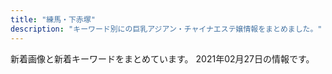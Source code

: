 ```yaml
---
title: "練馬・下赤塚"
description: "キーワード別にの巨乳アジアン・チャイナエステ嬢情報をまとめました。"
---
```


新着画像と新着キーワードをまとめています。
2021年02月27日の情報です。

<DmmAffiliateIns />
<KeywordTable
  shops={
    [
    {
        "keywords": {
            "F": 1,
            "C": 1,
            "87": 1,
            "92": 2,
            "D": 3,
            "85": 1,
            "89": 2,
            "E": 1
        },
        "url": "http://koukoku.xyz/garden/",
        "img_links": [
            "http://koukoku.xyz/garden/css/nav/nav03.png",
            "http://koukoku.xyz/garden/css/staff06.jpg",
            "http://koukoku.xyz/garden/css/nav/nav05.png",
            "http://koukoku.xyz/garden/css/staff/staff003.jpg",
            "http://koukoku.xyz/garden/css/staff/staff002.jpg",
            "http://koukoku.xyz/garden/css/nav/nav06.png",
            "http://koukoku.xyz/garden/css/staff/staff05-b.jpg",
            "http://koukoku.xyz/garden/css/nav/nav01.png",
            "http://koukoku.xyz/garden/css/staff/staff06.jpg",
            "http://koukoku.xyz/garden/css/top01.jpg",
            "http://koukoku.xyz/garden/css/staff05.jpg",
            "http://koukoku.xyz/garden/css/nav/nav04.png",
            "http://koukoku.xyz/garden/css/staff001.jpg",
            "http://koukoku.xyz/garden/css/left.jpg",
            "http://koukoku.xyz/garden/css/staff/staff001.jpg",
            "http://koukoku.xyz/garden/css/right.jpg",
            "http://koukoku.xyz/garden/css/staff/staff05.jpg",
            "http://koukoku.xyz/garden/css/tel.png",
            "http://koukoku.xyz/garden/css/nav/nav02.png",
            "http://koukoku.xyz/garden/css/top04.jpg",
            "http://koukoku.xyz/garden/css/staff0002.jpg",
            "http://koukoku.xyz/garden/css/staff/staff004.jpg"
        ],
        "name": "\u591c\u306e\u30ac\u30fc\u30c7\u30f3",
        "station": "\u7df4\u99ac\u99c5"
    },
    {
        "url": "http://www.seoul.esjp.info/",
        "img_links": [
            "http://www.seoul.esjp.info/files/001.jpg",
            "http://www.seoul.esjp.info/img/change-001.png",
            "http://www.seoul.esjp.info/files/004.jpg",
            "http://www.seoul.esjp.info/img/nav-006.png",
            "http://www.seoul.esjp.info/img/change-005.png",
            "http://www.seoul.esjp.info/files/012.jpg",
            "http://www.seoul.esjp.info/files/011.jpg",
            "http://www.seoul.esjp.info/files/008.jpg",
            "http://www.seoul.esjp.info/img/nav-003.png",
            "http://www.seoul.esjp.info/img/nav-002.png",
            "http://www.seoul.esjp.info/img/nav-001.png",
            "http://www.seoul.esjp.info/img/nav-005.png",
            "http://www.seoul.esjp.info/img/nav-004.png",
            "http://www.seoul.esjp.info/files/007.jpg",
            "http://www.seoul.esjp.info/img/main-top03.png",
            "http://www.seoul.esjp.info/files/015.jpg",
            "http://www.seoul.esjp.info/img/head.png",
            "http://www.seoul.esjp.info/files/010.jpg",
            "http://www.seoul.esjp.info/img/change-003.png",
            "http://www.seoul.esjp.info/img/foot.png",
            "http://www.seoul.esjp.info/files/003.jpg",
            "http://www.seoul.esjp.info/files/006.jpg",
            "http://www.seoul.esjp.info/img/recuit.png",
            "http://www.seoul.esjp.info/img/change-004.png",
            "http://www.seoul.esjp.info/img/change-006.png",
            "http://www.seoul.esjp.info/files/013.jpg",
            "http://www.seoul.esjp.info/img/change-002.png",
            "http://www.seoul.esjp.info/img/main-top01.png",
            "http://www.seoul.esjp.info/files/005.jpg"
        ],
        "keywords": {
            "87": 1,
            "D": 4,
            "86": 3
        },
        "station": "\u7df4\u99ac\u99c5\u897f\u53e3",
        "name": "\u7652\u3057\u306e\u90e8\u5c4b"
    },
    {
        "img_links": [
            "http://www.nerima-rose.com/images/aroma/r3.jpg",
            "http://www.nerima-rose.com/images/sys3.jpg",
            "http://www.nerima-rose.com/cgi-bin/topics/img/16-1.jpg",
            "http://www.nerima-rose.com/images/index-rosa_02.jpg",
            "http://www.nerima-rose.com/images/rosa-pindao_07.jpg",
            "http://www.nerima-rose.com/images/shop/4/s1.jpg",
            "http://www.nerima-rose.com/images/aroma/r1.jpg",
            "http://www.nerima-rose.com/images/staff/16/misaki2.jpg",
            "http://www.nerima-rose.com/images/staff/16/aya2.jpg",
            "http://www.nerima-rose.com/images/nav/nav-acc.jpg",
            "http://www.nerima-rose.com/images/rosa-pindao_09.jpg",
            "http://www.nerima-rose.com/images/nav/nav-rec.jpg",
            "http://www.nerima-rose.com/images/shop/3/sh1.jpg",
            "http://www.nerima-rose.com/images/aroma/r2.jpg",
            "http://www.nerima-rose.com/images/staff/16/kaori2.jpg",
            "http://www.nerima-rose.com/images/images/sys2018_06.jpg",
            "http://www.nerima-rose.com/images/rosa-sys_04.jpg",
            "http://www.nerima-rose.com/images/staff/17/2/ena.jpg",
            "http://www.nerima-rose.com/images/images/sys2018_03.jpg",
            "http://www.nerima-rose.com/images/shop/h1.jpg",
            "http://www.nerima-rose.com/images/shop/11.jpg",
            "http://www.nerima-rose.com/images/index-rosa_04.jpg",
            "http://www.nerima-rose.com/images/rosa-sys_09a.jpg",
            "http://www.nerima-rose.com/images/staff/17/2/nana.png",
            "http://www.nerima-rose.com/images/staff/17/riri.jpg",
            "http://www.nerima-rose.com/images/index-rosa_09.jpg",
            "http://www.nerima-rose.com/images/staff/17/2/kina.jpg"
        ],
        "url": "http://www.nerima-rose.com/",
        "keywords": {
            "C": 8
        },
        "station": "\u7df4\u99ac\u99c5\u5357\u53e3",
        "name": "ROSE"
    },
    {
        "img_links": [
            "https://lachesis.este88.com/gals/miku1.jpg",
            "http://lachesis.este88.com/gals/aoi3.jpg",
            "http://lachesis.este88.com/images/line.jpg",
            "https://lachesis.este88.com/gals/rinnka1.jpg",
            "https://lachesis.este88.com/gals/miho1.jpg",
            "http://momipara.jp/img/link/momi234.jpg",
            "http://lachesis.este88.com/gals/sayaka3.jpg",
            "http://lachesis.este88.com/gals/miku1.jpg",
            "https://lachesis.este88.com/images/bg_header.jpg",
            "http://lachesis.este88.com/gals/miku2.jpg",
            "https://lachesis.este88.com/gals/maria1.jpg",
            "http://lachesis.este88.com/images/sysh3bar.png",
            "http://lachesis.este88.com/gals/narumi4.jpg",
            "http://lachesis.este88.com/gals/aoi1.jpg",
            "http://lachesis.este88.com/gals/miho1.jpg",
            "https://lachesis.este88.com/gals/sayaka1.jpg",
            "http://lachesis.este88.com/gals/sayaka1.jpg",
            "http://lachesis.este88.com/gals/minami2.jpg",
            "https://lachesis.este88.com/gals/minami1.jpg",
            "https://lachesis.este88.com/gals/itika1.jpg",
            "http://lachesis.este88.com/gals/miho3.jpg",
            "http://lachesis.este88.com/gals/tumugi3.jpg",
            "http://lachesis.este88.com/gals/miho2.jpg",
            "http://lachesis.este88.com/gals/narumi1.jpg",
            "http://lachesis.este88.com/gals/maria1.jpg",
            "http://lachesis.este88.com/gals/mao1.jpg",
            "http://lachesis.este88.com/gals/rinnka2.jpg",
            "https://lachesis.este88.com/gals/narumi1.jpg",
            "http://lachesis.este88.com/gals/narumi3.jpg",
            "https://lachesis.este88.com/gals/aoi1.jpg",
            "http://lachesis.este88.com/gals/narumi2.jpg",
            "http://lachesis.este88.com/gals/minami1.jpg",
            "http://lachesis.este88.com/gals/tumugi1.jpg",
            "http://lachesis.este88.com/gals/itika1.jpg",
            "http://lachesis.este88.com/gals/mao2.jpg",
            "http://lachesis.este88.com/gals/aoi2.jpg",
            "http://lachesis.este88.com/gals/rinnka4.jpg",
            "https://lachesis.este88.com/images/sysh3bar.png",
            "http://lachesis.este88.com/gals/miku3.jpg",
            "http://lachesis.este88.com/gals/itika3.jpg",
            "https://lachesis.este88.com/images/info5.jpg",
            "http://lachesis.este88.com/images/bg_header3.jpg",
            "https://lachesis.este88.com/images/line.jpg",
            "http://lachesis.este88.com/gals/rinnka3.jpg",
            "http://lachesis.este88.com/gals/tumugi2.jpg",
            "http://lachesis.este88.com/gals/rinnka1.jpg",
            "http://lachesis.este88.com/gals/sayaka2.jpg",
            "http://lachesis.este88.com/gals/itika2.jpg",
            "https://lachesis.este88.com/images/bg_header3.jpg",
            "http://lachesis.este88.com/images/bg_header.jpg",
            "http://lachesis.este88.com/images/info5.jpg",
            "https://lachesis.este88.com/gals/mao1.jpg",
            "https://lachesis.este88.com/gals/tumugi1.jpg"
        ],
        "keywords": {
            "D": 3,
            "86": 1,
            "G": 1,
            "88": 1,
            "93": 1,
            "80": 1,
            "95": 1,
            "84": 1,
            "87": 1,
            "C": 4,
            "83": 2,
            "F": 3,
            "91": 2
        },
        "url": "http://lachesis.este88.com/",
        "name": "\u30e9\u30b1\u30b7\u30b9\u5927\u6cc9\u5b66\u5712",
        "station": "\u5927\u6cc9\u5b66\u5712\u99c5"
    },
    {
        "keywords": {},
        "station": "\u77f3\u795e\u4e95\u516c\u5712\u99c5\u5357\u53e3",
        "url": "http://aroma-p.info/",
        "name": "AROMA PLAZA \u30a2\u30ed\u30de\u30d7\u30e9\u30b6",
        "img_links": []
    },
    {
        "station": "\u7df4\u99ac\u99c5\u5317\u53e3",
        "name": "\u3046\u3089\u3089",
        "keywords": {},
        "url": "http://es-nerima.biz/",
        "img_links": [
            "http://es-nerima.biz/wp-content/uploads/2016/10/mika.jpg",
            "http://es-nerima.biz/wp-content/uploads/2016/10/gallery6.jpg",
            "http://es-nerima.biz/wp-content/uploads/2016/10/gallery2.jpg",
            "http://es-nerima.biz/wp-content/themes/template-salon2/images/massage-de_88_31.jpg",
            "http://es-nerima.biz/wp-content/uploads/2016/10/girl-1-250x330.jpg",
            "http://es-nerima.biz/wp-content/themes/template-salon2/images/gallery1.jpg",
            "http://es-nerima.biz/wp-content/uploads/2016/10/g4-250x330.jpg",
            "http://es-nerima.biz/wp-content/themes/template-salon2/images/gallery3.jpg",
            "http://cdn.dino-es.com/images/logo/88x31DinoEs.png",
            "http://es-nerima.biz/wp-content/uploads/2016/10/gallery7.jpg",
            "http://es-nerima.biz/wp-content/themes/template-salon2/images/news-ttl.png",
            "http://es-nerima.biz/wp-content/uploads/2016/10/g6-250x330.jpg",
            "http://es-nerima.biz/wp-content/themes/template-salon2/images/magazine.jpg",
            "http://es-nerima.biz/wp-content/themes/template-salon2/images/gallery-ttl.png",
            "http://es-nerima.biz/wp-content/uploads/2016/10/g5-250x330.jpg",
            "http://es-nerima.biz/wp-content/uploads/2016/10/g3.jpg",
            "http://es-nerima.biz/wp-content/uploads/2016/10/gallery3.jpg",
            "http://es-nerima.biz/wp-content/uploads/2016/10/camp-bnr.jpg",
            "http://es-nerima.biz/wp-content/uploads/2016/10/girl-1.jpg",
            "http://es-nerima.biz/wp-content/themes/template-salon2/images/gallery4.jpg",
            "http://es-nerima.biz/wp-content/uploads/2016/10/gallery8.jpg",
            "http://es-nerima.biz/wp-content/uploads/2016/10/g3-250x330.jpg",
            "http://es-nerima.biz/wp-content/themes/template-salon2/images/camp-bnr.jpg",
            "http://es-nerima.biz/wp-content/themes/template-salon2/images/pickup-frame.png",
            "http://es-nerima.biz/wp-content/uploads/2016/10/g6.jpg",
            "http://es-nerima.biz/wp-content/uploads/2016/10/gallery5.jpg",
            "http://es-nerima.biz/wp-content/uploads/2016/10/eri.jpg",
            "http://es-nerima.biz/wp-content/uploads/2016/10/mika-250x330.jpg",
            "http://es-nerima.biz/wp-content/uploads/2016/10/g5.jpg",
            "http://es-nerima.biz/wp-content/uploads/2016/10/gallery8-600x600.jpg",
            "http://es-nerima.biz/wp-content/uploads/2016/10/g1-250x330.jpg",
            "http://es-nerima.biz/wp-content/uploads/2016/10/g4.jpg",
            "http://es-nerima.biz/wp-content/themes/template-salon2/images/gallery2.jpg",
            "http://es-nerima.biz/wp-content/themes/template-salon2/images/newface-ttl.png",
            "http://es-nerima.biz/wp-content/themes/template-salon2/images/slider1.jpg",
            "http://es-nerima.biz/wp-content/uploads/2016/10/gallery1.jpg",
            "http://es-nerima.biz/wp-content/uploads/2016/10/eri-250x330.jpg",
            "http://es-nerima.biz/wp-content/themes/template-salon2/images/tel.png",
            "http://es-nerima.biz/wp-content/themes/template-salon2/images/pickup-ttl.png"
        ]
    },
    {
        "img_links": [
            "http://c-sakura.work/images/1.jpg",
            "http://c-sakura.work/images/staff_t.jpg",
            "http://c-sakura.work/img/ami1.jpg",
            "http://c-sakura.work/images/int1.png",
            "http://c-sakura.work/images/info.png",
            "http://c-sakura.work/img/yuyu1.jpg",
            "http://c-sakura.work/images/interior_t.jpg",
            "http://c-sakura.work/images/head.jpg",
            "http://c-sakura.work/images/3.jpg",
            "http://c-sakura.work/images/int2.png",
            "http://c-sakura.work/images/2.jpg",
            "http://c-sakura.work/img/yuri1.jpg",
            "http://c-sakura.work/images/tel.jpg",
            "http://c-sakura.work/images/news.png",
            "http://c-sakura.work/images/sisu.png",
            "http://c-sakura.work/images/sys1.png",
            "http://c-sakura.work/images/mobile.jpg"
        ],
        "name": "\u9577\u4e45*\u3061\u3087\u3046\u304d\u3085\u3046",
        "keywords": {},
        "url": "http://c-sakura.work/",
        "station": "\u4e0b\u8d64\u585a\u99c5\u5317\u53e3"
    },
    {
        "url": "https://1270791003.wixsite.com/mysite/",
        "station": "\u65b0\u685c\u53f0\u99c5",
        "name": "\u697d\u3005",
        "keywords": {},
        "img_links": [
            "https://static.wixstatic.com/media/73ea4e_4f276738c0354f93b87840e2d55be62b~mv2.png",
            "https://static.wixstatic.com/media/56292f_4d626237c2cd4806b0251dae4554758e.jpg",
            "https://static.wixstatic.com/media/56292f_3dc196c69ac04338b46a28f7dc0f4df2.jpg",
            "https://static.wixstatic.com/media/73ea4e_73ca4971bac34776a53c8b09526abe0d~mv2.jpg"
        ]
    },
    {
        "name": "\u5348\u5f8c\u306e\u591c",
        "keywords": {
            "E": 1,
            "94": 1,
            "C": 26,
            "D": 18,
            "G": 1,
            "86": 18,
            "88": 1
        },
        "url": "http://mannmaru.xyz/",
        "img_links": [
            "http://mannmaru.xyz/uploads/210222/1-21022209535E28.jpg",
            "http://mannmaru.xyz/uploads/200930/1-20093009233O42.jpg",
            "http://mannmaru.xyz/uploads/201006/1-201006104331a4.jpg",
            "http://mannmaru.xyz/uploads/210118/1-21011P91210456.jpg",
            "http://mannmaru.xyz/plus/images/room5.jpg",
            "http://mannmaru.xyz/style/images/end.jpg",
            "http://mannmaru.xyz/uploads/201006/1-201006104323245.jpg",
            "http://mannmaru.xyz/uploads/201106/1-201106163411121.jpg",
            "http://mannmaru.xyz/uploads/201130/1-20113009352G24.jpg",
            "http://mannmaru.xyz/uploads/210201/1-21020110453K96.jpg",
            "http://mannmaru.xyz/style/images/top.png",
            "http://mannmaru.xyz/style/images/girl-z1.jpg",
            "http://mannmaru.xyz/uploads/210222/1-210222095259219.jpg",
            "http://mannmaru.xyz/uploads/201020/1-2010200T649248.jpg",
            "http://mannmaru.xyz/uploads/210118/1-21011P9140L03.jpg",
            "http://mannmaru.xyz/style/images/room4.jpg",
            "http://mannmaru.xyz/uploads/210105/1-210105124S0643.jpg",
            "http://mannmaru.xyz/uploads/201212/1-201212152243942.jpg",
            "http://mannmaru.xyz/uploads/201106/1-2011061633492c.jpg",
            "http://mannmaru.xyz/style/images/staff_line.png",
            "http://mannmaru.xyz/uploads/210222/1-210222095423251.jpg",
            "http://mannmaru.xyz/uploads/201020/1-2010200TF4347.jpg",
            "http://mannmaru.xyz/uploads/201028/1-20102Q24R2Y7.jpg",
            "http://mannmaru.xyz/uploads/201028/1-20102Q24S0942.jpg",
            "http://mannmaru.xyz/uploads/201020/1-2010200TG3423.jpg",
            "http://mannmaru.xyz/uploads/210105/1-210105124T2148.jpg",
            "http://mannmaru.xyz/uploads/201214/1-201214140544N0.jpg",
            "http://mannmaru.xyz/style/images/room3.jpg",
            "http://mannmaru.xyz/uploads/201214/1-201214140532633.jpg",
            "http://mannmaru.xyz/uploads/201130/1-20113009355I62.jpg",
            "http://mannmaru.xyz/uploads/201106/1-201106163420503.jpg",
            "http://mannmaru.xyz/style/images/dt.jpg",
            "http://mannmaru.xyz/uploads/201026/1-201026095440P8.jpg",
            "http://mannmaru.xyz/uploads/200930/1-200930092346129.jpg",
            "http://mannmaru.xyz/uploads/201214/1-2012141405532C.jpg",
            "http://mannmaru.xyz/uploads/201112/1-2011120U32Q21.jpg",
            "http://mannmaru.xyz/uploads/201028/1-20102Q24PXb.jpg",
            "http://mannmaru.xyz/uploads/210222/1-2102220954134V.jpg",
            "http://mannmaru.xyz/uploads/201006/1-201006104306102.jpg",
            "http://mannmaru.xyz/uploads/201112/1-2011120U259211.jpg",
            "http://mannmaru.xyz/style/images/girl-z2.jpg",
            "http://mannmaru.xyz/uploads/210201/1-21020110402L62.jpg",
            "http://mannmaru.xyz/uploads/201130/1-20113009354V96.jpg",
            "http://mannmaru.xyz/style/images/room1.jpg",
            "http://mannmaru.xyz/uploads/210222/1-21022209531W45.jpg",
            "http://mannmaru.xyz/style/images/bj3.png",
            "http://mannmaru.xyz/uploads/210201/1-210201104603c3.jpg",
            "http://mannmaru.xyz/style/images/room2.jpg",
            "http://mannmaru.xyz/uploads/210222/1-210222095309317.jpg",
            "http://mannmaru.xyz/uploads/210201/1-210201103ZbG.jpg",
            "http://mannmaru.xyz/uploads/210105/1-210105124QM16.jpg",
            "http://mannmaru.xyz/uploads/201112/1-2011120U33N31.jpg",
            "http://mannmaru.xyz/style/images/mobile.jpg",
            "http://mannmaru.xyz/uploads/200912/1-200912152551K9.jpg",
            "http://mannmaru.xyz/uploads/201226/1-20122616061Aa.jpg",
            "http://mannmaru.xyz/uploads/210201/1-210201104555H2.jpg",
            "http://mannmaru.xyz/uploads/200930/1-200930092325118.jpg",
            "http://mannmaru.xyz/uploads/210118/1-21011P913545J.jpg",
            "http://mannmaru.xyz/uploads/210115/1-2101151H414522.jpg",
            "http://mannmaru.xyz/uploads/210201/1-2102011039521I.jpg",
            "http://mannmaru.xyz/uploads/201010/1-2010101A4532c.jpg"
        ],
        "station": "\u6210\u5897\u99c5\u5317\u53e3"
    },
    {
        "name": "\u83ef\uff5e\u306f\u306a\uff5e",
        "station": "\u4e0b\u8d64\u585a\u99c5\u5317\u53e3",
        "url": "http://www.hanaest.net/",
        "img_links": [
            "http://www.hanaest.net/up/uploads/20171005214644212.jpg",
            "http://www.hanaest.net/up/uploads/20161009222712tomo.jpg",
            "http://www.hanaest.net/images/r2.jpg",
            "http://www.hanaest.net/images/ttl_qj.png",
            "http://www.hanaest.net/up/uploads/20161128220158nao.jpg",
            "http://www.hanaest.net/images/qj.png",
            "http://www.hanaest.net/images/ttl_price.png",
            "http://www.hanaest.net/up/uploads/20171017081729nana.jpg",
            "http://www.hanaest.net/images/s2.jpg",
            "http://www.hanaest.net/images/ttl_staff.png",
            "http://www.hanaest.net/images/header_bg.png",
            "http://www.hanaest.net/images/r1.jpg",
            "http://www.hanaest.net/images/news.png",
            "http://www.hanaest.net/up/uploads/20170621202142mimi.jpg"
        ],
        "keywords": {}
    },
    {
        "url": "http://www.kawaii.mensest.com/",
        "station": "\u7df4\u99ac\u99c5\u4e2d\u592e\u53e3",
        "keywords": {
            "87": 4,
            "D": 4
        },
        "name": "Kawaii\u604b\u4eba",
        "img_links": [
            "http://www.kawaii.mensest.com/images/mainImg_sub.jpg",
            "http://www.kawaii.mensest.com/images/icon_top.png",
            "http://www.kawaii.mensest.com/images/end-info.png",
            "http://www.kawaii.mensest.com/files/012.jpg",
            "http://www.kawaii.mensest.com/images/icon_info.png",
            "http://www.kawaii.mensest.com/common/images/photo03.jpg",
            "http://www.kawaii.mensest.com/images/btn2.png",
            "http://www.kawaii.mensest.com/files/010.jpg",
            "http://www.kawaii.mensest.com/images/icon_concept.png",
            "http://www.kawaii.mensest.com/images/icon_tel.png",
            "http://www.kawaii.mensest.com/images/icon_staff.png",
            "http://www.kawaii.mensest.com/files/011.jpg",
            "http://www.kawaii.mensest.com/common/images/photo01.jpg",
            "http://www.kawaii.mensest.com/common/images/photo02.jpg",
            "http://www.kawaii.mensest.com/files/009.jpg"
        ]
    },
    {
        "station": "\u4e0a\u677f\u6a4b\u99c5\u5317\u53e3",
        "url": "http://tenpo2.iest.info/",
        "img_links": [],
        "name": "\u6e29",
        "keywords": {}
    },
    {
        "img_links": [
            "http://www.e-rakuraku.info/images/newt.png",
            "http://www.e-rakuraku.info/images/g3.jpg",
            "http://www.e-rakuraku.info/images/nei_03.jpg",
            "http://www.e-rakuraku.info/images/huiyuan.png",
            "http://www.e-rakuraku.info/images/s1.png",
            "http://www.e-rakuraku.info/images/tite-gallery.png",
            "http://www.e-rakuraku.info/images/s2.png",
            "http://www.e-rakuraku.info/images/tite-staff.png",
            "http://www.e-rakuraku.info/images/newfacet.png",
            "http://www.e-rakuraku.info/images/sr.png",
            "http://www.e-rakuraku.info/images/top.jpg",
            "http://www.e-rakuraku.info/images/g1.jpg",
            "http://www.e-rakuraku.info/images/g5.jpg",
            "http://www.e-rakuraku.info/images/g2.jpg",
            "http://www.e-rakuraku.info/images/tel.png",
            "http://www.e-rakuraku.info/images/g0.jpg",
            "http://www.e-rakuraku.info/images/g4.jpg",
            "http://www.e-rakuraku.info/images/mobile.png"
        ],
        "name": "\u697d\u697d",
        "station": "\u4e2d\u6751\u6a4b\u99c5",
        "url": "http://www.e-rakuraku.info/",
        "keywords": {
            "C": 13
        }
    },
    {
        "keywords": {
            "88": 24,
            "D": 84,
            "E": 36,
            "86": 24,
            "87": 12,
            "F": 12,
            "85": 36
        },
        "url": "http://margaret.ests.jp/",
        "station": "\u685c\u53f0\u99c5\u5317\u53e3",
        "img_links": [
            "http://margaret.ests.jp/images/room3.jpg",
            "http://margaret.ests.jp/photos/sites/29/2020/04/202004081414540.jpg",
            "http://margaret.ests.jp/photos/sites/29/2020/04/2020040205541033.jpg",
            "http://margaret.ests.jp/images/room4.jpg",
            "http://margaret.ests.jp/images/s_pick.jpg",
            "http://margaret.ests.jp/images/mobile.jpg",
            "http://margaret.ests.jp/images/room1.jpg",
            "http://margaret.ests.jp/photos/sites/29/2020/06/202006301829174.jpeg",
            "http://margaret.ests.jp/images/top.jpg",
            "http://margaret.ests.jp/images/s_news.jpg",
            "http://margaret.ests.jp/images/s_staff.png",
            "http://margaret.ests.jp/images/info.jpg",
            "http://margaret.ests.jp/photos/sites/29/2020/08/2020080615352994.jpeg",
            "http://margaret.ests.jp/photos/sites/29/2020/08/2020082222274080.jpeg",
            "http://margaret.ests.jp/images/service3.jpg",
            "http://margaret.ests.jp/images/service4.jpg",
            "http://margaret.ests.jp/images/room2.jpg",
            "http://margaret.ests.jp/photos/sites/29/2020/04/2020041014190824.jpg",
            "http://margaret.ests.jp/photos/sites/29/2020/05/202005281752578.jpg",
            "http://margaret.ests.jp/images/s_service.png",
            "http://margaret.ests.jp/photos/sites/29/2020/03/2020032709162529.jpg",
            "http://margaret.ests.jp/photos/sites/29/2021/01/2021011511194654.jpg",
            "http://margaret.ests.jp/photos/sites/29/2020/06/2020062814010219.jpeg",
            "http://margaret.ests.jp/photos/sites/29/2020/04/202004102157462.jpeg",
            "http://margaret.ests.jp/images/service2.jpg",
            "http://margaret.ests.jp/images/service1.jpg"
        ],
        "name": "\u30de\u30fc\u30ac\u30ec\u30c3\u30c8"
    },
    {
        "name": "\u7dd1",
        "keywords": {
            "C": 16,
            "89": 1,
            "F": 2,
            "E": 5,
            "D": 2,
            "88": 3,
            "87": 5
        },
        "img_links": [
            "http://midori-massage.work/img/st57.jpg",
            "http://midori-massage.work/img/ss28.jpg",
            "http://midori-massage.work/img/s49.png",
            "http://midori-massage.work/img/ss30.jpg",
            "http://midori-massage.work/img/ss2.jpg",
            "http://midori-massage.work/img/ss35.jpg",
            "http://midori-massage.work/img/ss52.jpg",
            "http://midori-massage.work/img/ss47.jpg",
            "http://midori-massage.work/img/ss25.jpg",
            "http://midori-massage.work/img/s55.png",
            "http://midori-massage.work/img/st47.jpg",
            "http://midori-massage.work/img/ss33.jpg",
            "http://midori-massage.work/img/ss13.jpg",
            "http://midori-massage.work/img/ss5.jpg",
            "http://midori-massage.work/img/st056.jpg",
            "http://midori-massage.work/img/botton.jpg",
            "http://midori-massage.work/img/ss55.jpg",
            "http://midori-massage.work/img/ss44.jpg",
            "http://midori-massage.work/img/ss53.jpg",
            "http://midori-massage.work/img/s52.png",
            "http://midori-massage.work/img/ss1.jpg",
            "http://midori-massage.work/img/ss23.jpg",
            "http://midori-massage.work/img/fla-1.jpg",
            "http://midori-massage.work/img/ss6.jpg",
            "http://midori-massage.work/img/ss38.jpg",
            "http://midori-massage.work/img/ss9.jpg",
            "http://midori-massage.work/img/ss41.jpg",
            "http://midori-massage.work/img/ss20.jpg",
            "http://midori-massage.work/img/ss18.jpg",
            "http://midori-massage.work/img/mo.png",
            "http://midori-massage.work/img/a1.jpg",
            "http://midori-massage.work/img/ss40.jpg",
            "http://midori-massage.work/img/ss4.jpg",
            "http://midori-massage.work/img/ss37.jpg",
            "http://midori-massage.work/img/st52.jpg",
            "http://midori-massage.work/img/ss29.jpg",
            "http://midori-massage.work/img/ss3.jpg",
            "http://midori-massage.work/img/ss39.jpg",
            "http://midori-massage.work/img/st56.jpg",
            "http://midori-massage.work/img/ss12.jpg",
            "http://midori-massage.work/img/s54.png",
            "http://midori-massage.work/img/a3.jpg",
            "http://midori-massage.work/img/st49.jpg",
            "http://midori-massage.work/img/ss46.jpg",
            "http://midori-massage.work/img/ss26.jpg",
            "http://midori-massage.work/img/ss32.jpg",
            "http://midori-massage.work/img/ss36.jpg",
            "http://midori-massage.work/img/ss21.jpg",
            "http://midori-massage.work/img/ss17.jpg",
            "http://midori-massage.work/img/ss22.jpg",
            "http://midori-massage.work/img/ss50.jpg",
            "http://midori-massage.work/img/ss7.jpg",
            "http://midori-massage.work/img/ss45.jpg",
            "http://midori-massage.work/img/s57.png",
            "http://midori-massage.work/img/ss15.jpg",
            "http://midori-massage.work/img/a2.jpg",
            "http://midori-massage.work/img/ss8.jpg",
            "http://midori-massage.work/img/ss51.jpg",
            "http://midori-massage.work/img/ss42.jpg",
            "http://midori-massage.work/img/s50.png",
            "http://midori-massage.work/img/ss16.jpg",
            "http://midori-massage.work/img/fla-2.jpg",
            "http://midori-massage.work/img/ss31.jpg",
            "http://midori-massage.work/img/ss54.jpg",
            "http://midori-massage.work/img/st53.jpg",
            "http://midori-massage.work/img/st55.jpg",
            "http://midori-massage.work/img/ss48.jpg",
            "http://midori-massage.work/img/ss19.jpg",
            "http://midori-massage.work/img/ss34.jpg",
            "http://midori-massage.work/img/s56.png",
            "http://midori-massage.work/img/ss10.jpg",
            "http://midori-massage.work/img/ss24.jpg",
            "http://midori-massage.work/img/ss43.jpg",
            "http://midori-massage.work/img/st50.jpg",
            "http://midori-massage.work/img/ss49.jpg",
            "http://midori-massage.work/img/s53.png",
            "http://midori-massage.work/img/ss57.jpg",
            "http://midori-massage.work/img/ss14.jpg",
            "http://midori-massage.work/img/s47.png",
            "http://midori-massage.work/img/st54.jpg",
            "http://midori-massage.work/img/ss56.jpg"
        ],
        "station": "\u8981\u753a\u99c55\u756a\u51fa\u53e3",
        "url": "http://midori-massage.work/"
    },
    {
        "url": "https://kachofugetsu.ests.jp/",
        "keywords": {},
        "img_links": [],
        "name": "\u82b1\u9ce5\u98a8\u6708",
        "station": "\u6210\u5897\u99c5"
    },
    {
        "station": "\u5927\u5c71\u99c5\u5357\u53e3",
        "keywords": {},
        "url": "http://c-ikoi.work/",
        "img_links": [
            "http://c-ikoi.work/img/riri1.jpg",
            "http://c-ikoi.work/images/1.jpg",
            "http://c-ikoi.work/images/4.jpg",
            "http://c-ikoi.work/img/momo1.jpg",
            "http://c-ikoi.work/images/int3.png",
            "http://c-ikoi.work/img/yuna1.jpg",
            "http://c-ikoi.work/images/int2.png",
            "http://c-ikoi.work/images/head.jpg",
            "http://c-ikoi.work/images/staff_t.jpg",
            "http://c-ikoi.work/images/int1.png",
            "http://c-ikoi.work/images/concept.jpg",
            "http://c-ikoi.work/images/rec1.png",
            "http://c-ikoi.work/images/rec2.png",
            "http://c-ikoi.work/images/sys1.jpg",
            "http://c-ikoi.work/images/sys3.png",
            "http://c-ikoi.work/images/3.jpg",
            "http://c-ikoi.work/images/news.jpg",
            "http://c-ikoi.work/images/line.png",
            "http://c-ikoi.work/images/sys2.jpg",
            "http://c-ikoi.work/images/mobile.jpg",
            "http://c-ikoi.work/images/2.jpg",
            "http://c-ikoi.work/img/misaki1.jpg",
            "http://c-ikoi.work/images/interior_t.jpg",
            "http://c-ikoi.work/images/tel.jpg"
        ],
        "name": "\u61a9"
    },
    {
        "station": "\u7df4\u99ac\u99c5\u897f\u53e3",
        "url": "https://salasa.tokyo/",
        "keywords": {},
        "name": "\u3064\u307c\u307f",
        "img_links": []
    },
    {
        "name": "\u3072\u307e\u308f\u308a",
        "img_links": [
            "http://himawari.est-u.com/staff/sakura.jpg",
            "http://himawari.est-u.com/images/a2.jpg",
            "http://himawari.est-u.com/staff/umi.jpg",
            "http://himawari.est-u.com/staff/eri.jpg",
            "http://himawari.est-u.com/images/index_02.jpg",
            "http://himawari.est-u.com/staff/nami.jpg",
            "http://himawari.est-u.com/images/index_04.jpg",
            "http://himawari.est-u.com/images/down.jpg",
            "http://himawari.est-u.com/images/a1.jpg",
            "http://himawari.est-u.com/staff/asuka.jpg",
            "http://himawari.est-u.com/images/index_10.jpg",
            "http://himawari.est-u.com/images/index_08.jpg",
            "http://himawari.est-u.com/images/therpist.jpg",
            "http://himawari.est-u.com/staff/miyuki.jpg",
            "http://himawari.est-u.com/images/index2_08.jpg",
            "http://himawari.est-u.com/staff/yuki.jpg",
            "http://himawari.est-u.com/staff/izumi.jpg"
        ],
        "url": "http://himawari.est-u.com/",
        "station": "\u7df4\u99ac\u99c5\u5357\u53e3",
        "keywords": {
            "C": 7
        }
    },
    {
        "url": "http://anzu.abnavi.info/",
        "img_links": [],
        "name": "\u59eb",
        "keywords": {},
        "station": "\u6210\u5897\u99c5"
    },
    {
        "url": "http://www.hi-msg.com/dansin/",
        "keywords": {},
        "station": "\u3068\u304d\u308f\u53f0\u99c5\u5357\u53e3",
        "img_links": [
            "http://www.hi-msg.com/dansin/images/p-6-1.jpg",
            "http://www.hi-msg.com/dansin/images/p-5.jpg",
            "http://www.hi-msg.com/dansin/images/top.jpg",
            "http://www.hi-msg.com/dansin/images/s_pick.jpg",
            "http://www.hi-msg.com/dansin/images/p-2.jpg",
            "http://www.hi-msg.com/dansin/images/1.jpg",
            "http://www.hi-msg.com/dansin/images/p-5-1.jpg",
            "http://www.hi-msg.com/dansin/images/s_news.jpg",
            "http://www.hi-msg.com/dansin/images/nav.jpg",
            "http://www.hi-msg.com/dansin/images/mobile.jpg",
            "http://www.hi-msg.com/dansin/images/s_face.jpg",
            "http://www.hi-msg.com/dansin/images/p-2-1.jpg",
            "http://www.hi-msg.com/dansin/images/p-7.jpg",
            "http://www.hi-msg.com/dansin/images/p-8.jpg",
            "http://www.hi-msg.com/dansin/images/top1.jpg",
            "http://www.hi-msg.com/dansin/images/p-6.jpg",
            "http://www.hi-msg.com/dansin/images/p-1.jpg",
            "http://www.hi-msg.com/dansin/images/p-4.jpg",
            "http://www.hi-msg.com/dansin/images/p-4-1.jpg",
            "http://www.hi-msg.com/dansin/images/s_info.jpg",
            "http://www.hi-msg.com/dansin/images/p-1-1.jpg",
            "http://www.hi-msg.com/dansin/images/end1.jpg"
        ],
        "name": "\u6696\u5fc3"
    },
    {
        "url": "http://sh-dafei.work/",
        "keywords": {},
        "img_links": [
            "http://sh-dafei.work/uploads/180227/1-1P22G40S5448.jpg",
            "http://sh-dafei.work/uploads/181207/1-1Q20G40K63R.jpg",
            "http://sh-dafei.work/uploads/190809/1-1ZP9125I01S.jpg",
            "http://sh-dafei.work/templets/default/pc/picture/end1.jpg",
            "http://sh-dafei.work/uploads/191115/1-191115132040J2.jpg",
            "http://sh-dafei.work/uploads/190301/1-1Z30116320A41.jpg",
            "http://sh-dafei.work/uploads/181214/1-1Q214154222511.jpg",
            "http://sh-dafei.work/uploads/181206/1-1Q2061250494E.jpg",
            "http://sh-dafei.work/uploads/180612/1-1P612160029349.jpg",
            "http://sh-dafei.work/uploads/181206/1-1Q2061253211D.jpg",
            "http://sh-dafei.work/uploads/181206/1-1Q206125154224.jpg",
            "http://sh-dafei.work/uploads/190329/1-1Z329151011c7.jpg",
            "http://sh-dafei.work/uploads/201113/1-20111314213cQ.jpg",
            "http://sh-dafei.work/uploads/171031/1-1G0311G556445.jpg",
            "http://sh-dafei.work/uploads/190130/1-1Z130162635508.jpg",
            "http://sh-dafei.work/uploads/171031/1-1G0311G344914.jpg",
            "http://sh-dafei.work/uploads/200117/1-20011G614144B.jpg",
            "http://sh-dafei.work/uploads/181206/1-1Q2061249563O.jpg",
            "http://sh-dafei.work/uploads/171031/1-1G0311G4095M.jpg",
            "http://sh-dafei.work/uploads/171031/1-1G0311G505933.jpg",
            "http://sh-dafei.work/uploads/200612/1-200612154534W8.jpg",
            "http://sh-dafei.work/uploads/190924/1-1Z924151334121.jpg",
            "http://sh-dafei.work/uploads/180612/1-1P6121601061c.jpg",
            "http://sh-dafei.work/uploads/allimg/180612/1-1P612160305350.jpg",
            "http://sh-dafei.work/templets/default/pc/picture/staffs.png",
            "http://sh-dafei.work/uploads/181207/1-1Q20G35320X0.png",
            "http://sh-dafei.work/uploads/210219/1-210219105500300.jpg",
            "http://sh-dafei.work/uploads/201002/1-201002144Z11V.jpg",
            "http://sh-dafei.work/templets/default/pc/picture/face.png",
            "http://sh-dafei.work/templets/default/pc/picture/s_staff.png",
            "http://sh-dafei.work/templets/default/pc/picture/s_pick.png",
            "http://sh-dafei.work/templets/default/pc/picture/s_news.png",
            "http://sh-dafei.work/uploads/171031/1-1G0311G531445.jpg"
        ],
        "name": "\u5927\u5983",
        "station": "\u7df4\u99ac\u99c5\u897f\u53e3"
    },
    {
        "url": "http://www.es-yas.click/",
        "station": "\u4e2d\u6751\u6a4b\u99c5\u5357\u53e3",
        "name": "\u30b9\u30a6\u30a3\u30fc\u30c8",
        "keywords": {},
        "img_links": [
            "http://www.es-yas.click/images/newface.png",
            "http://www.es-yas.click/images/tel.jpg",
            "http://www.es-yas.click/images/info.png",
            "http://www.es-yas.click/images/head.jpg",
            "http://www.es-yas.click/images/3.jpg",
            "http://www.es-yas.click/images/sys1.png",
            "http://www.es-yas.click/images/interior_t.jpg",
            "http://www.es-yas.click/img/aya1.jpg",
            "http://www.es-yas.click/images/ac1.png",
            "http://www.es-yas.click/images/s1.png",
            "http://www.es-yas.click/images/sirase.jpg",
            "http://www.es-yas.click/images/news.jpg",
            "http://www.es-yas.click/img/risa1.jpg",
            "http://www.es-yas.click/images/1.jpg",
            "http://www.es-yas.click/images/2.jpg",
            "http://www.es-yas.click/images/int2.png",
            "http://www.es-yas.click/images/mobile.jpg",
            "http://www.es-yas.click/images/staff_t.jpg",
            "http://www.es-yas.click/images/sys2.png",
            "http://www.es-yas.click/images/int1.png",
            "http://www.es-yas.click/img/sayuri1.jpg"
        ]
    },
    {
        "url": "http://www.sugatabi.mesthe.com/",
        "station": "\u3068\u304d\u308f\u53f0\u99c5\u5357\u53e3",
        "keywords": {
            "85": 1,
            "84": 1,
            "87": 4,
            "D": 7,
            "86": 3,
            "C": 2
        },
        "name": "\u59ff\u7f8e",
        "img_links": [
            "http://www.sugatabi.mesthe.com/files/005.jpg",
            "http://www.sugatabi.mesthe.com/images/top_sche.png",
            "http://www.sugatabi.mesthe.com/files/010-02.jpg",
            "http://www.sugatabi.mesthe.com/files/009-02.jpg",
            "http://www.sugatabi.mesthe.com/files/009.jpg",
            "http://www.sugatabi.mesthe.com/images/mobile.jpg",
            "http://www.sugatabi.mesthe.com/files/006-02.jpg",
            "http://www.sugatabi.mesthe.com/files/008.jpg",
            "http://www.sugatabi.mesthe.com/files/001.jpg",
            "http://www.sugatabi.mesthe.com/files/003-02.jpg",
            "http://www.sugatabi.mesthe.com/files/008-02.jpg",
            "http://www.sugatabi.mesthe.com/images/staff_line.png",
            "http://www.sugatabi.mesthe.com/images/shop/shop02.jpg",
            "http://www.sugatabi.mesthe.com/files/004-02.jpg",
            "http://www.sugatabi.mesthe.com/images/shop/shop03.jpg",
            "http://www.sugatabi.mesthe.com/files/004.jpg",
            "http://www.sugatabi.mesthe.com/files/001-02.jpg",
            "http://www.sugatabi.mesthe.com/files/002.jpg",
            "http://www.sugatabi.mesthe.com/images/bj3.png",
            "http://www.sugatabi.mesthe.com/images/top.jpg",
            "http://www.sugatabi.mesthe.com/files/002-02.jpg",
            "http://www.sugatabi.mesthe.com/files/006.jpg",
            "http://www.sugatabi.mesthe.com/images/shop/shop04.jpg",
            "http://www.sugatabi.mesthe.com/images/shop/shop01.jpg",
            "http://www.sugatabi.mesthe.com/files/003.jpg",
            "http://www.sugatabi.mesthe.com/images/girl-z1.jpg",
            "http://www.sugatabi.mesthe.com/images/girl-z2.jpg",
            "http://www.sugatabi.mesthe.com/files/010.jpg",
            "http://www.sugatabi.mesthe.com/images/link_line.png",
            "http://www.sugatabi.mesthe.com/files/005-02.jpg"
        ]
    },
    {
        "keywords": {
            "\u4e73": 10
        },
        "img_links": [
            "http://giuytor.xyz/webstyle/line5.png",
            "http://giuytor.xyz/uploads/201026/1-2010261A409633.jpg",
            "http://giuytor.xyz/uploads/201210/1-2012101602095L.jpg",
            "http://giuytor.xyz/uploads/201027/1-20102G24525a5.jpg",
            "http://giuytor.xyz/webstyle/line3.png",
            "http://giuytor.xyz/webstyle/call(1).jpg",
            "http://giuytor.xyz/webstyle/line1.png",
            "http://giuytor.xyz/uploads/201027/1-20102G24336356.jpg",
            "http://giuytor.xyz/uploads/201027/1-20102G2423W16.jpg",
            "http://giuytor.xyz/webstyle/sign.png",
            "http://giuytor.xyz/webstyle/line2.png",
            "http://giuytor.xyz/webstyle/line4.png",
            "http://giuytor.xyz/webstyle/sign(2).png",
            "http://giuytor.xyz/webstyle/call.jpg",
            "http://giuytor.xyz/uploads/201030/1-201030101635910.jpg",
            "http://giuytor.xyz/uploads/201027/1-20102G24601461.jpg",
            "http://giuytor.xyz/uploads/201210/1-201210163253163.jpg",
            "http://giuytor.xyz/uploads/201027/1-20102G24150649.jpg",
            "http://giuytor.xyz/webstyle/line6.png",
            "http://giuytor.xyz/uploads/201112/1-20111210002S57.jpg",
            "http://giuytor.xyz/uploads/201026/1-201026164952248.jpg",
            "http://giuytor.xyz/uploads/201026/1-2010261A21I03.jpg",
            "http://giuytor.xyz/webstyle/notice.png",
            "http://giuytor.xyz/webstyle/mobile_02.png",
            "http://giuytor.xyz/webstyle/sign(1).png",
            "http://giuytor.xyz/uploads/201027/1-20102G24422144.jpg",
            "http://giuytor.xyz/webstyle/mobile_01.png"
        ],
        "station": "\u7df4\u99ac\u99c5A1\u51fa\u53e3",
        "url": "http://giuytor.xyz/",
        "name": "\u30d0\u30d3"
    },
    {
        "url": "http://siesta.ests.jp/",
        "keywords": {
            "85": 8,
            "D": 12,
            "88": 4
        },
        "name": "\u30b7\u30a8\u30b9\u30bf",
        "img_links": [
            "http://siesta.ests.jp/images/info.jpg",
            "http://siesta.ests.jp/photos/sites/39/2021/01/2021011116333321.jpg",
            "http://siesta.ests.jp/images/news.jpg",
            "http://siesta.ests.jp/images/acc4.jpg",
            "http://siesta.ests.jp/images/top.png",
            "http://siesta.ests.jp/images/acc1.jpg",
            "http://siesta.ests.jp/images/acc2.jpg",
            "http://siesta.ests.jp/images/s-recriut.jpg",
            "http://siesta.ests.jp/images/mobile1.jpg",
            "http://siesta.ests.jp/images/pick.jpg",
            "http://siesta.ests.jp/images/s-staff.jpg",
            "http://siesta.ests.jp/photos/sites/39/2021/01/2021011116333493.jpg",
            "http://siesta.ests.jp/images/mobile.jpg",
            "http://siesta.ests.jp/images/acc3.jpg",
            "http://siesta.ests.jp/photos/sites/39/2021/01/2021011116333298.jpg"
        ],
        "station": "\u5927\u6cc9\u5b66\u5712\u99c5\u5317\u53e3"
    },
    {
        "keywords": {
            "C": 17,
            "86": 3,
            "89": 2,
            "E": 6,
            "D": 1,
            "88": 1,
            "87": 4,
            "F": 2
        },
        "name": "\u30ad\u30e9\u30ad\u30e9",
        "url": "http://binrou.net/",
        "img_links": [
            "http://binrou.net/img/st117.jpg",
            "http://binrou.net/img/sta115.jpg",
            "http://binrou.net/i/img/sta98.jpg",
            "http://binrou.net/img/s111.jpg",
            "http://binrou.net/img/s108.jpg",
            "http://binrou.net/img/acc.jpg",
            "http://binrou.net/img/sta114.jpg",
            "http://binrou.net/img/pickup20.jpg",
            "http://binrou.net/i/img/sta88.jpg",
            "http://binrou.net/img/s112.jpg",
            "http://binrou.net/img/st108.jpg",
            "http://binrou.net/img/s118.jpg",
            "http://binrou.net/img/s116.jpg",
            "http://binrou.net/i/img/st111.jpg",
            "http://binrou.net/img/sta117.jpg",
            "http://binrou.net/i/img/sta105.jpg",
            "http://binrou.net/i/img/sta117.jpg",
            "http://binrou.net/img/sta112.jpg",
            "http://binrou.net/i/img/r3.jpg",
            "http://binrou.net/i/img/sta116.jpg",
            "http://binrou.net/i/img/sta111.jpg",
            "http://binrou.net/i/img/r1.jpg",
            "http://binrou.net/i/img/sta114.jpg",
            "http://binrou.net/img/sta116.jpg",
            "http://binrou.net/i/img/sta89.jpg",
            "http://binrou.net/i/img/r4.jpg",
            "http://binrou.net/i/img/sta94.jpg",
            "http://binrou.net/i/img/sta115.jpg",
            "http://binrou.net/img/st114.jpg",
            "http://binrou.net/i/img/sta92.jpg",
            "http://binrou.net/i/img/acc.jpg",
            "http://binrou.net/img/mo.png",
            "http://binrou.net/i/img/st115.jpg",
            "http://binrou.net/img/s115.jpg",
            "http://binrou.net/img/st118.jpg",
            "http://binrou.net/img/sta111.jpg",
            "http://binrou.net/img/st112.jpg",
            "http://binrou.net/i/img/sta109.jpg",
            "http://binrou.net/img/st116.jpg",
            "http://binrou.net/img/s117.jpg",
            "http://binrou.net/i/img/sta104.jpg",
            "http://binrou.net/i/img/r2.jpg",
            "http://binrou.net/i/img/sta100.jpg",
            "http://binrou.net/i/img/sta80.jpg",
            "http://binrou.net/img/st109.jpg",
            "http://binrou.net/i/img/sta97.jpg",
            "http://binrou.net/img/botton.jpg",
            "http://binrou.net/img/sta118.jpg",
            "http://binrou.net/i/img/sta118.jpg",
            "http://binrou.net/img/s114.jpg",
            "http://binrou.net/img/st111.jpg",
            "http://binrou.net/i/img/sta112.jpg",
            "http://binrou.net/i/img/sta108.jpg",
            "http://binrou.net/img/st115.jpg",
            "http://binrou.net/img/sta108.jpg",
            "http://binrou.net/img/sta109.jpg",
            "http://binrou.net/img/fla.jpg"
        ],
        "station": "\u7df4\u99ac\u99c5\u897f\u53e3"
    },
    {
        "keywords": {
            "87": 1,
            "C": 1,
            "89": 3,
            "D": 1
        },
        "name": "\u7518\u3048\u3093\u574a",
        "img_links": [
            "http://amaen.rankuens.com/css/nav/nav03.png",
            "http://amaen.rankuens.com/css/staff/staff-01.jpg",
            "http://amaen.rankuens.com/css/staff/naiyo01.png",
            "http://amaen.rankuens.com/css/top04.jpg",
            "http://amaen.rankuens.com/css/nav/nav05.png",
            "http://amaen.rankuens.com/css/right.png",
            "http://amaen.rankuens.com/css/staff/staff-02.jpg",
            "http://amaen.rankuens.com/css/nav/nav02.png",
            "http://amaen.rankuens.com/css/nav/nav01.png",
            "http://amaen.rankuens.com/css/nav/nav06.png",
            "http://amaen.rankuens.com/css/head.jpg",
            "http://amaen.rankuens.com/css/left.png",
            "http://amaen.rankuens.com/css/staff/naiyo02.png",
            "http://amaen.rankuens.com/css/top01.jpg",
            "http://amaen.rankuens.com/css/top02.jpg",
            "http://amaen.rankuens.com/css/staff/staff-004.jpg",
            "http://amaen.rankuens.com/css/staff/staff-003.jpg",
            "http://amaen.rankuens.com/css/nav/nav04.png"
        ],
        "url": "http://amaen.rankuens.com/",
        "station": "\u7df4\u99ac\u99c5"
    },
    {
        "img_links": [
            "http://www.es-kou.link/img/nana1.jpg",
            "http://www.es-kou.link/images/staff_t.jpg",
            "http://www.es-kou.link/images/interior_t.jpg",
            "http://www.es-kou.link/img/mimi1.jpg",
            "http://www.es-kou.link/images/sys3.png",
            "http://www.es-kou.link/images/b2.jpg",
            "http://www.es-kou.link/images/s1.png",
            "http://www.es-kou.link/img/satomi1.jpg",
            "http://www.es-kou.link/images/news.jpg",
            "http://www.es-kou.link/images/1.jpg",
            "http://www.es-kou.link/images/head.jpg",
            "http://www.es-kou.link/images/2.jpg",
            "http://www.es-kou.link/images/int2.png",
            "http://www.es-kou.link/images/int1.png",
            "http://www.es-kou.link/images/mobile.jpg",
            "http://www.es-kou.link/images/sys2.jpg",
            "http://www.es-kou.link/images/info.png",
            "http://www.es-kou.link/images/b1.jpg",
            "http://www.es-kou.link/images/sys1.jpg",
            "http://www.es-kou.link/images/3.jpg"
        ],
        "keywords": {},
        "station": "\u4e0b\u8d64\u585a\u99c5\u5317\u53e3",
        "url": "http://www.es-kou.link/",
        "name": "\u7d05\u6708"
    },
    {
        "name": "\u30dd\u30f3\u30d5\u30fc",
        "url": "http://ponfu-massage.work/",
        "keywords": {
            "E": 1,
            "84": 1,
            "88": 4,
            "F": 2,
            "85": 2,
            "C": 21,
            "D": 8,
            "87": 4,
            "89": 1
        },
        "img_links": [
            "http://ponfu-massage.work/img/acc9.jpg",
            "http://ponfu-massage.work/img/sta44.jpg",
            "http://ponfu-massage.work/img/sta38.jpg",
            "http://ponfu-massage.work/img/st30.jpg",
            "http://ponfu-massage.work/img/s43.jpg",
            "http://ponfu-massage.work/img/acc7.jpg",
            "http://ponfu-massage.work/img/st42.jpg",
            "http://ponfu-massage.work/img/st28.jpg",
            "http://ponfu-massage.work/img/st45.jpg",
            "http://ponfu-massage.work/img/s41.jpg",
            "http://ponfu-massage.work/img/sta28.jpg",
            "http://ponfu-massage.work/img/sta42.jpg",
            "http://ponfu-massage.work/img/acc5.jpg",
            "http://ponfu-massage.work/img/acc3.jpg",
            "http://ponfu-massage.work/img/sta41.jpg",
            "http://ponfu-massage.work/img/st35.jpg",
            "http://ponfu-massage.work/img/sta35.jpg",
            "http://ponfu-massage.work/img/acc2.jpg",
            "http://ponfu-massage.work/img/s42.jpg",
            "http://ponfu-massage.work/img/campian.jpg",
            "http://ponfu-massage.work/img/sta46.jpg",
            "http://ponfu-massage.work/img/st41.jpg",
            "http://ponfu-massage.work/img/nos.jpg",
            "http://ponfu-massage.work/img/st38.jpg",
            "http://ponfu-massage.work/img/sta43.jpg",
            "http://ponfu-massage.work/img/s44.jpg",
            "http://ponfu-massage.work/img/st39.jpg",
            "http://ponfu-massage.work/img/sta45.jpg",
            "http://ponfu-massage.work/img/acc4.jpg",
            "http://ponfu-massage.work/img/acc10.jpg",
            "http://ponfu-massage.work/img/s30.jpg",
            "http://ponfu-massage.work/img/st44.jpg",
            "http://ponfu-massage.work/img/s45.jpg",
            "http://ponfu-massage.work/img/st43.jpg",
            "http://ponfu-massage.work/img/s38.jpg",
            "http://ponfu-massage.work/img/s46.jpg",
            "http://ponfu-massage.work/img/acc6.jpg",
            "http://ponfu-massage.work/img/sta39.jpg",
            "http://ponfu-massage.work/img/botton.jpg",
            "http://ponfu-massage.work/img/acc1.jpg",
            "http://ponfu-massage.work/img/acc8.jpg",
            "http://ponfu-massage.work/img/st46.jpg",
            "http://ponfu-massage.work/img/s39.jpg",
            "http://ponfu-massage.work/img/st18.jpg",
            "http://ponfu-massage.work/img/sta30.jpg"
        ],
        "station": "\u7df4\u99ac\u99c5\u897f\u53e3"
    },
    {
        "url": "http://moonlove.est-u.com/",
        "station": "\u7df4\u99ac\u99c5\u5317\u53e3",
        "name": "\u6708\u306e\u604b",
        "img_links": [
            "http://moonlove.est-u.com/staff/ayumi.jpg",
            "http://moonlove.est-u.com/images/index1_06.jpg",
            "http://moonlove.est-u.com/images/staff_09.jpg",
            "http://moonlove.est-u.com/images/index_17.jpg",
            "http://moonlove.est-u.com/staff/sakura.jpg",
            "http://moonlove.est-u.com/images/index_02.jpg",
            "http://moonlove.est-u.com/images/index_08.jpg",
            "http://moonlove.est-u.com/images/index_04.jpg",
            "http://moonlove.est-u.com/images/s3.jpg",
            "http://moonlove.est-u.com/staff/nami.jpg",
            "http://moonlove.est-u.com/images/index2_06.jpg",
            "http://moonlove.est-u.com/images/index_19.jpg",
            "http://moonlove.est-u.com/images/index_14.jpg",
            "http://moonlove.est-u.com/images/s5.jpg",
            "http://moonlove.est-u.com/images/index_12.jpg",
            "http://moonlove.est-u.com/staff/miki.jpg",
            "http://moonlove.est-u.com/images/index_15.jpg",
            "http://moonlove.est-u.com/images/s8.jpg",
            "http://moonlove.est-u.com/staff/kaori.jpg",
            "http://moonlove.est-u.com/images/index_13.jpg",
            "http://moonlove.est-u.com/images/index_05.jpg",
            "http://moonlove.est-u.com/images/icon_000.jpg",
            "http://moonlove.est-u.com/images/index3_06.jpg",
            "http://moonlove.est-u.com/images/index_07.jpg",
            "http://moonlove.est-u.com/images/index_10.jpg",
            "http://moonlove.est-u.com/images/s1.jpg",
            "http://moonlove.est-u.com/images/index_16.jpg",
            "http://moonlove.est-u.com/images/s6.jpg",
            "http://moonlove.est-u.com/images/s4.jpg"
        ],
        "keywords": {
            "C": 7
        }
    },
    {
        "img_links": [
            "http://nymphe-est.biz/images/m2.png",
            "http://nymphe-est.biz/images/tit5.jpg",
            "http://nymphe-est.biz/images/tm.jpg",
            "http://nymphe-est.biz/images/m6.png",
            "http://nymphe-est.biz/images/m5.png",
            "http://nymphe-est.biz/images/stat.jpg",
            "http://nymphe-est.biz/images/accl.jpg",
            "http://nymphe-est.biz/images/bul.jpg",
            "http://nymphe-est.biz/images/spt.png",
            "http://nymphe-est.biz/images/tit3.jpg",
            "http://nymphe-est.biz/images/m1.png",
            "http://nymphe-est.biz/images/m4.png",
            "http://nymphe-est.biz/images/fla.jpg",
            "http://nymphe-est.biz/images/m3.png",
            "http://nymphe-est.biz/images/cg01.jpg",
            "http://nymphe-est.biz/images/cg03.jpg",
            "http://nymphe-est.biz/images/stal.jpg",
            "http://nymphe-est.biz/images/no.png",
            "http://nymphe-est.biz/images/tit2.jpg",
            "http://nymphe-est.biz/images/tit4.jpg",
            "http://nymphe-est.biz/images/top.png",
            "http://nymphe-est.biz/images/cg02.jpg",
            "http://nymphe-est.biz/images/tit6.jpg",
            "http://nymphe-est.biz/images/bur.jpg"
        ],
        "keywords": {
            "D": 2,
            "E": 1
        },
        "name": "\u59eb\u306e\u3086\u3073\u3055\u304d",
        "url": "http://nymphe-est.biz/",
        "station": "\u6771\u6b66\u7df4\u99ac\u99c5\u5317\u53e3"
    },
    {
        "keywords": {},
        "url": "http://www.relaxes.info/",
        "name": "\u8776",
        "img_links": [
            "http://www.relaxes.info/images/s1.png",
            "http://www.relaxes.info/images/ttl_qj.png",
            "http://www.relaxes.info/images/info.jpg",
            "http://www.relaxes.info/images/ttl_price.png",
            "http://www.relaxes.info/images/header_bg.png",
            "http://www.relaxes.info/up/uploads/20180315212810me.jpg",
            "http://www.relaxes.info/images/ttl_staff.png",
            "http://www.relaxes.info/up/uploads/2017071800271212.jpg",
            "http://www.relaxes.info/images/t2.png",
            "http://www.relaxes.info/up/uploads/20201028211704mm.jpg",
            "http://www.relaxes.info/images/rec.png",
            "http://www.relaxes.info/images/price.jpg",
            "http://www.relaxes.info/images/t1.png"
        ],
        "station": "\u4e0a\u677f\u6a4b\u99c5\u5317\u53e3"
    }
]
}
/>
<DmmAffiliateScript />
